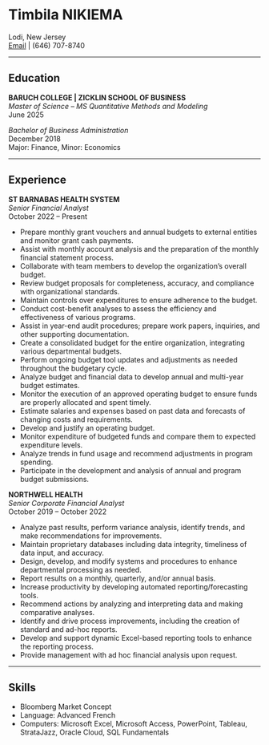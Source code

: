 # Timbila NIKIEMA

Lodi, New Jersey  
[Email](mailto:timbilanikiema@gmail.com) | (646) 707-8740

---

## Education

**BARUCH COLLEGE | ZICKLIN SCHOOL OF BUSINESS**  
*Master of Science – MS Quantitative Methods and Modeling*  
June 2025  

*Bachelor of Business Administration*  
December 2018  
Major: Finance, Minor: Economics

---

## Experience

**ST BARNABAS HEALTH SYSTEM**  
*Senior Financial Analyst*  
October 2022 – Present  

- Prepare monthly grant vouchers and annual budgets to external entities and monitor grant cash payments.
- Assist with monthly account analysis and the preparation of the monthly financial statement process.
- Collaborate with team members to develop the organization's overall budget.
- Review budget proposals for completeness, accuracy, and compliance with organizational standards.
- Maintain controls over expenditures to ensure adherence to the budget.
- Conduct cost-benefit analyses to assess the efficiency and effectiveness of various programs.
- Assist in year-end audit procedures; prepare work papers, inquiries, and other supporting documentation.
- Create a consolidated budget for the entire organization, integrating various departmental budgets.
- Perform ongoing budget tool updates and adjustments as needed throughout the budgetary cycle.
- Analyze budget and financial data to develop annual and multi-year budget estimates.
- Monitor the execution of an approved operating budget to ensure funds are properly allocated and spent timely.
- Estimate salaries and expenses based on past data and forecasts of changing costs and requirements.
- Develop and justify an operating budget.
- Monitor expenditure of budgeted funds and compare them to expected expenditure levels.
- Analyze trends in fund usage and recommend adjustments in program spending.
- Participate in the development and analysis of annual and program budget submissions.

**NORTHWELL HEALTH**  
*Senior Corporate Financial Analyst*  
October 2019 – October 2022  

- Analyze past results, perform variance analysis, identify trends, and make recommendations for improvements.
- Maintain proprietary databases including data integrity, timeliness of data input, and accuracy.
- Design, develop, and modify systems and procedures to enhance departmental processing as needed.
- Report results on a monthly, quarterly, and/or annual basis.
- Increase productivity by developing automated reporting/forecasting tools.
- Recommend actions by analyzing and interpreting data and making comparative analyses.
- Identify and drive process improvements, including the creation of standard and ad-hoc reports.
- Develop and support dynamic Excel-based reporting tools to enhance the reporting process.
- Provide management with ad hoc financial analysis upon request.

---

## Skills

- Bloomberg Market Concept
- Language: Advanced French
- Computers: Microsoft Excel, Microsoft Access, PowerPoint, Tableau, StrataJazz, Oracle Cloud, SQL Fundamentals